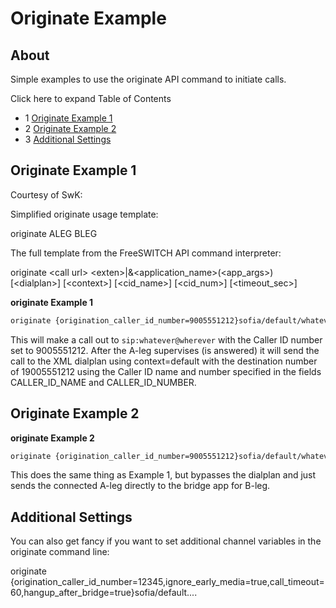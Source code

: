 
# Originate Example 

 

## About

  
Simple examples to use the originate API command to initiate calls.  

  
Click here to expand Table of Contents

* 1 [Originate Example 1](#originate-example-1)
* 2 [Originate Example 2](#originate-example-1)
* 3 [Additional Settings](#originate-example-1)

## Originate Example 1

Courtesy of SwK:

Simplified originate usage template:

originate ALEG BLEG

The full template from the FreeSWITCH API command interpreter:

originate \<call url> \<exten>|&\<application_name>(\<app_args>) [\<dialplan>] [\<context>] [\<cid_name>] [\<cid_num>] [\<timeout_sec>]

  
**originate Example 1**

```xml
originate {origination_caller_id_number=9005551212}sofia/default/whatever@wherever 19005551212 XML default CALLER_ID_NAME CALLER_ID_NUMBER
```

This will make a call out to `sip:whatever@wherever` with the Caller ID number set to 9005551212\. After the A-leg supervises (is answered) it will send the call to the XML dialplan using context=default with the destination number of 19005551212 using the Caller ID name and number specified in the fields CALLER\_ID\_NAME and CALLER\_ID\_NUMBER.  

## Originate Example 2  

  
**originate Example 2**

```xml
originate {origination_caller_id_number=9005551212}sofia/default/whatever@wherever &bridge({origination_caller_id_number=8001234567}sofia/profile/someother@destination.com)
```

This does the same thing as Example 1, but bypasses the dialplan and just sends the connected A-leg directly to the bridge app for B-leg.  

## Additional Settings  

You can also get fancy if you want to set additional channel variables in the originate command line:

originate \{origination_caller_id_number=12345,ignore_early_media=true,call_timeout=60,hangup_after_bridge=true}sofia/default....

  

